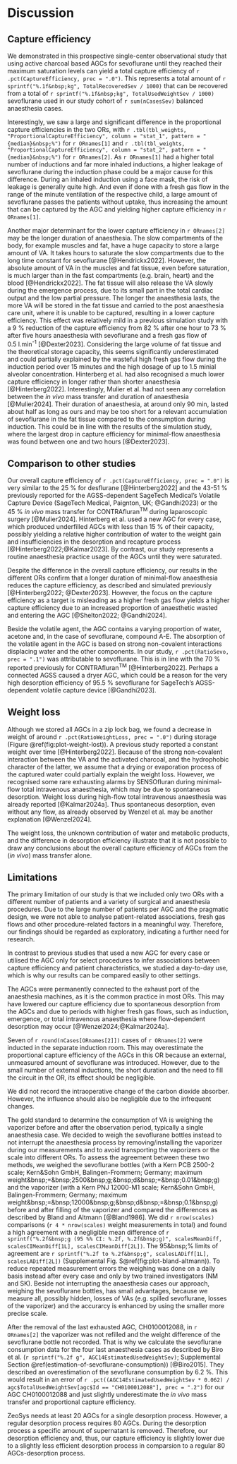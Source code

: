 # Discussion

## Capture efficiency

We demonstrated in this prospective single-center observational study that using
active charcoal based AGCs for sevoflurane until they reached their maximum saturation
levels can yield a total capture efficiency of `r .pct(CaptureEfficiency, prec = ".0")`.
This represents a total amount of `r sprintf("%.1f&nbsp;kg", TotalRecoveredSev / 1000)`
that can be recovered from a total of `r sprintf("%.1f&nbsp;kg", TotalUsedWeightSev / 1000)`
sevoflurane used in our study cohort of `r sum(nCasesSev)` balanced anaesthesia cases.

Interestingly, we saw a large and
significant difference in the proportional capture efficiencies
in the two ORs, with
`r .tbl(tbl_weights, "ProportionalCaptureEfficiency", column = "stat_1", pattern = "{median}&nbsp;%")` for `r ORnames[1]`
and
`r .tbl(tbl_weights, "ProportionalCaptureEfficiency", column = "stat_2", pattern = "{median}&nbsp;%")`  for `r ORnames[2]`.
As `r ORnames[1]` had a higher total number of inductions and far more
inhaled inductions, a higher leakage of sevoflurane during the
induction phase could be a major cause for this difference.
During an inhaled induction using a face mask, the risk of leakage is
generally quite high.
And even if done with a fresh gas flow in the range of the minute ventilation
of the respective child, a large amount of sevoflurane passes the patients
without uptake, thus increasing the amount that can be captured by the
AGC and yielding higher capture efficiency in `r ORnames[1]`.

Another major determinant for the lower capture efficiency in `r ORnames[2]`
may be the longer duration of anaesthesia.
The slow compartments of the body, for example muscles and fat,
have a huge capacity to store a large amount of VA.
It takes hours to saturate the slow compartments
due to the long time constant for sevoflurane [@Hendrickx2022].
However, the absolute amount of VA
in the muscles and fat tissue, even before saturation, is much larger than in
the fast compartments (e.g. brain, heart) and the blood [@Hendrickx2022].
The fat tissue will also release the VA slowly during
the emergence process,
due to its small part in the total cardiac output and the low partial pressure.
The longer the anaesthesia lasts, the more VA will be stored
in the fat tissue and carried to the post anaesthesia care unit, where it is
unable to be captured, resulting in a lower capture efficiency.
This effect was relatively mild in a previous simulation study with a 9&nbsp;%
reduction of the capture efficiency from 82&nbsp;% after one hour to 73&nbsp;% after five hours
anaesthesia with sevoflurane and a fresh gas flow of 0.5&nbsp;l.min^-1^ [@Dexter2023].
Considering the large volume of fat tissue and the
theoretical storage capacity, this seems significantly underestimated and could
partially explained by the wasteful high fresh gas flow during the
induction period over 15 minutes and the high dosage of up to 1.5 minial
alveolar concentration.
Hinterberg et al. had also recognised a much lower capture efficiency
in longer rather than shorter anaesthesia [@Hinterberg2022].
Interestingly, Mulier et al. had not seen any correlation between the *in vivo*
mass transfer and duration of anaesthesia [@Mulier2024].
Their duration of anaesthesia, at around only 90 min, lasted about half as long
as ours and may be too short for a relevant accumulation
of sevoflurane in the fat tissue compared to the consumption during induction.
This could be in line with the results of
the simulation study, where the largest drop in capture efficiency for
minimal-flow anaesthesia was found between one and two hours [@Dexter2023].

## Comparison to other studies

Our overall capture efficiency of `r .pct(CaptureEfficiency, prec = ".0")`
is very similar to the 25&nbsp;% for desflurane [@Hinterberg2022] and the 43-51&nbsp;%
previously reported for the
AGSS-dependent SageTech Medical's Volatile Capture Device
(SageTech Medical, Paignton, UK; @Gandhi2023) or the 45&nbsp;% *in vivo* mass transfer
for CONTRAfluran^TM^ during laparoscopic surgery [@Mulier2024].
Hinterberg et al. used a new AGC for every case, which produced underfilled AGCs
with less than 15&nbsp;% of their capacity,
possibly yielding a relative higher contribution of water to the weight gain and
insufficiencies in the desorption and recapture process [@Hinterberg2022;@Kalmar2023].
By contrast, our study represents a routine anaesthesia practice usage of the AGCs until they
were saturated.

Despite the difference in the overall capture efficiency, our results
in the different ORs confirm
that a longer duration of minimal-flow anaesthesia reduces
the capture efficiency, as described and simulated previously
[@Hinterberg2022; @Dexter2023].
However, the focus on the capture efficiency as a target is misleading as a higher fresh gas
flow yields a higher capture efficiency due to an increased proportion of
anaesthetic wasted and entering the AGC [@Shelton2022; @Gandhi2024].

Beside the volatile agent, the AGC contains a varying proportion of
water, acetone and, in the case of sevoflurane, compound A-E.
The absorption of the volatile agent in the AGC is based on strong non-covalent
interactions displacing water and the other components.
In our study, `r .pct(RatioSevo, prec = ".1")`
was attributable to sevoflurane.
This is in line with the 70&nbsp;% reported previously for CONTRAfluran^TM^ [@Hinterberg2022].
Perhaps a connected AGSS caused a dryer AGC, which could be a reason for the very high
desorption efficiency of 95.5&nbsp;% sevoflurane for SageTech's AGSS-dependent volatile capture device [@Gandhi2023].

## Weight loss

Although we stored all AGCs in a zip lock bag, we found a
decrease in weight of around `r .pct(RatioWeightLoss, prec = ".0")`
during storage (Figure \@ref(fig:plot-weight-lost)).
A previous study reported a constant weight over time [@Hinterberg2022].
Because of the strong non-covalent interaction between the VA and
the activated charcoal, and the hydrophobic character of the latter,
we assume that a drying or evaporation process of the captured water could partially explain the weight loss.
However, we recognised some rare exhausting alarms by SENSOfluran during
minimal-flow total intravenous anaesthesia, which may be due to spontaneous desorption.
Weight loss during high-flow total intravenous anaesthesia was already reported
[@Kalmar2024a].
Thus spontaneous desorption, even without any flow, as already observed by
Wenzel et al. may be another explanation [@Wenzel2024].

The weight loss, the unknown contribution of water and metabolic products,
and the difference in desorption efficiency illustrate
that it is not possible to draw any conclusions about the overall
capture efficiency of AGCs from the (*in vivo*) mass transfer alone.

## Limitations

The primary limitation of our study is that we included only two
ORs with a different number of patients and a variety of surgical and
anaesthesia procedures.
Due to the large number of patients per AGC and the pragmatic design,
we were not able to analyse patient-related associations, fresh gas flows and
other procedure-related factors in a meaningful way.
Therefore, our findings should be regarded as exploratory,
indicating a further need for research.

In contrast to previous studies that used a new AGC for every case or
utilised the AGC only for select procedures to infer associations between capture
efficiency and patient characteristics,
we studied a day-to-day use,
which is why our results can be compared easily to other settings.

The AGCs were permanently connected to the exhaust port of the anaesthesia
machines, as it is the common practice in most ORs.
This may have lowered our capture efficiency
due to spontaneous desorption from the AGCs and due to
periods with higher fresh gas flows, such as induction, emergence, or total
intravenous anaesthesia where flow-dependent desorption may occur
[@Wenzel2024;@Kalmar2024a].

Seven of `r round(nCases[ORnames[2]])` cases of `r ORnames[2]` were inducted in the separate induction room.
This may overestimate the proportional capture efficiency
of the AGCs in this OR because an external, unmeasured amount of
sevoflurane was introduced.
However, due to the small number of external inductions, the short duration and
the need to fill the circuit in the OR, its effect should be negligible.

We did not record the intraoperative change of the carbon dioxide absorber.
However, the influence should also be negligible due to the infrequent changes.

The gold standard to determine the consumption of VA is weighing
the vaporizer before and after the observation period, typically a single
anaesthesia case.
We decided to weigh the sevoflurane bottles instead to not interrupt the
anaesthesia process by removing/installing the vaporizer during our
measurements and to avoid transporting the vaporizers or the scale into
different ORs.
To assess the agreement between these two methods, we weighed the sevoflurane
bottles
(with a Kern PCB 2500-2 scale; Kern\&Sohn GmbH, Balingen-Frommern;
Germany; maximum weight&bnsp;=&bnsp;2500&bnsp;g;&bnsp;d&bnsp;=&bnsp;0.01&bnsp;g)
and the vaporizer
(with a Kern PNJ 12000-M1 scale; Kern&Sohn GmbH, Balingen-Frommern; Germany;
maximum weight&bnsp;=&bnsp;12000&bnsp;g;&bnsp;d&bnsp;=&bnsp;0.1&bnsp;g)
before and after filling of the vaporizer and compared the differences as
described by Bland and Altmann [@Bland1986].
We did `r nrow(scales)` comparisons (`r 4 * nrow(scales)` weight measurements
in total) and found a high agreement with a negligible mean difference of
`r sprintf("%.2f&bnsp;g (95 %% CI: %.2f, %.2f&bnsp;g)", scalesMeanDiff, scalesCIMeanDiff[1L], scalesCIMeanDiff[2L])`.
The 95&bnsp;% limits of agreement are
`r sprintf("%.2f to %.2f&bnsp;g", scalesLADiff[1L], scalesLADiff[2L])`
(Supplemental Fig. S\@ref(fig:plot-bland-altmann)).
To reduce repeated measurement errors the weighing was done on a daily basis
instead after every case and only by two trained investigators (NM and SK).
Beside not interrupting the anaesthesia cases our approach,
weighing the sevoflurane bottles, has small advantages,
because we measure all, possibly hidden, losses of VAs
(e.g. spilled sevoflurane, losses of the vaporizer) and
the accurarcy is enhanced by using the smaller more precise scale.

After the removal of the last exhausted AGC, CH0100012088, in `r ORnames[2]`
the vaporizer was not refilled and the weight difference of the sevoflurane bottle
not recorded.
That is why we calculate the sevoflurane consumption data for the four last
anaesthesia cases as described by Biro et al.
(`r sprintf("%.2f g", AGC14EstimatedUsedWeightSev)`; Supplemental Section \@ref(estimation-of-sevoflurane-consumption)) [@Biro2015].
They described an overestimation of the sevoflurane consumption by 6.2&nbsp;%.
This would result in an error of
`r .pct((AGC14EstimatedUsedWeightSev * 0.062) / agc$TotalUsedWeightSev[agc$Id == "CH0100012088"], prec = ".2")`
for our AGC CH0100012088
and just slightly underestimate the *in vivo* mass transfer and proportional
capture efficiency.

ZeoSys needs at least 20 AGCs for a single desorption process.
However, a regular desorption process requires 80 AGCs.
During the desorption process a specific amount of supernatant is removed.
Therefore, our desorption efficiency and, thus, our capture efficiency is
slightly lower due to a slightly less efficient desorption process in comparsion
to a regular 80 AGCs-desorption process.

